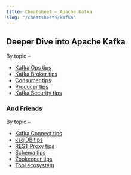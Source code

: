 ```yaml
---
title: Cheatsheet – Apache Kafka
slug: "/cheatsheets/kafka"
---
```



## Deeper Dive into Apache Kafka

By topic –
 * [Kafka Ops tips](admin)
 * [Kafka Broker tips](broker)
 * [Consumer tips](consumer)
 * [Producer tips](producer)
 * [Kafka Security tips](security)

### And Friends

By topic –
 * [Kafka Connect tips](connect)
 * [ksqlDB tips](ksql)
 * [REST Proxy tips](rest)
 * [Schema tips](schema)
 * [Zookeeper tips](zookeeper)
 * [Tool ecosystem](tools)


